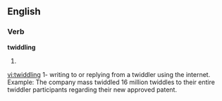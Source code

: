
==English==

===Verb===
'''twiddling'''

# {{present participle of|[[twiddle]]}}

[[vi:twiddling]] 1- writing to or replying from a twiddler using the internet.  Example: The company mass twiddled 16 million twiddles to their entire twiddler participants regarding their new approved patent.